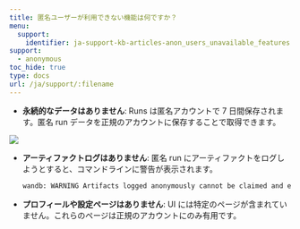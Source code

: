 ```yaml
---
title: 匿名ユーザーが利用できない機能は何ですか？
menu:
  support:
    identifier: ja-support-kb-articles-anon_users_unavailable_features
support:
  - anonymous
toc_hide: true
type: docs
url: /ja/support/:filename
---
```

* **永続的なデータはありません**: Runs は匿名アカウントで 7 日間保存されます。匿名 run データを正規のアカウントに保存することで取得できます。

<Frame>
    <img src="/images/app_ui/anon_mode_no_data.png"  />
</Frame>

* **アーティファクトログはありません**: 匿名 run にアーティファクトをログしようとすると、コマンドラインに警告が表示されます。
    ```bash
    wandb: WARNING Artifacts logged anonymously cannot be claimed and expire after 7 days.
    ```

* **プロフィールや設定ページはありません**: UI には特定のページが含まれていません。これらのページは正規のアカウントにのみ有用です。